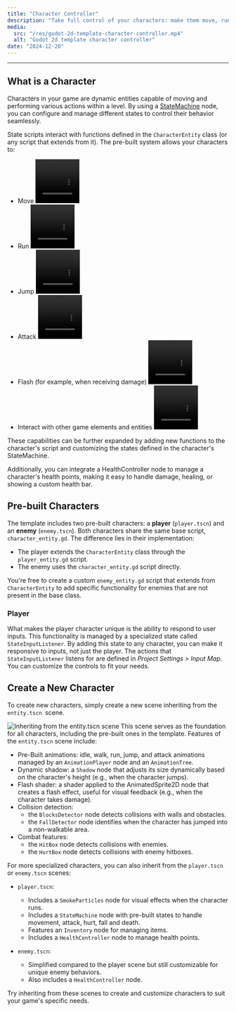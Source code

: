 ```yaml
---
title: "Character Controller"
description: "Take full control of your characters: make them move, run, attack, jump, and flash while managing their states seamlessly."
media:
  src: "/res/godot-2d-template-character-controller.mp4"
  alt: "Godot 2d template character controller"
date: "2024-12-20"
---
```




---

## What is a Character

Characters in your game are dynamic entities capable of moving and performing various actions within a level. By using a [StateMachine](/godot-2d-topdown-template/state-machines) node, you can configure and manage different states to control their behavior seamlessly.

State scripts interact with functions defined in the `CharacterEntity` class (or any script that extends from it).
The pre-built system allows your characters to:

- Move
  <Video src={char_walk} class="my-0 object-none" width="100" height="100" />
- Run
  <Video src={char_run} class="my-0 object-none" width="100" height="100" />
- Jump
  <Video src={char_jump} class="my-0 object-none" width="100" height="100" />
- Attack
  <Video src={char_attack} class="my-0 object-none" width="100" height="100" />
- Flash (for example, when receiving damage)
  <Video src={char_flash} class="my-0 object-none" width="100" height="100" />
- Interact with other game elements and entities
  <Video
    src={char_interact}
    class="my-0 object-none"
    width="100"
    height="100"
  />

These capabilities can be further expanded by adding new functions to the character's script and customizing the states defined in the character's StateMachine.

Additionally, you can integrate a HealthController node to manage a character's health points, making it easy to handle damage, healing, or showing a custom health bar.

## Pre-built Characters

The template includes two pre-built characters: a **player** (`player.tscn`) and an **enemy** (`enemy.tscn`).
Both characters share the same base script, `character_entity.gd`. The difference lies in their implementation:

- The player extends the `CharacterEntity` class through the `player_entity.gd` script.
- The enemy uses the `character_entity.gd` script directly.

You're free to create a custom `enemy_entity.gd` script that extends from `CharacterEntity` to add specific functionality for enemies that are not present in the base class.

### Player

What makes the player character unique is the ability to respond to user inputs.
This functionality is managed by a specialized state called `StateInputListener`.
By adding this state to any character, you can make it responsive to inputs, not just the player.
The actions that `StateInputListener` listens for are defined in _Project Settings > Input Map_.
You can customize the controls to fit your needs.

## Create a New Character

To create new characters, simply create a new scene inheriting from the `entity.tscn `scene.

<Image
  src={new_inherited_scene}
  alt="Inheriting from the entity.tscn scene"
  class="mx-auto" />
This scene serves as the foundation for all characters, including the pre-built ones in the template.
Features of the `entity.tscn` scene include:

- Pre-Built animations: idle, walk, run, jump, and attack animations managed by an `AnimationPlayer` node and an `AnimationTree`.
- Dynamic shadow: a `Shadow` node that adjusts its size dynamically based on the character's height (e.g., when the character jumps).
- Flash shader: a shader applied to the AnimatedSprite2D node that creates a flash effect, useful for visual feedback (e.g., when the character takes damage).
- Collision detection:
  - the `BlocksDetector` node detects collisions with walls and obstacles.
  - the `FallDetector` node identifies when the character has jumped into a non-walkable area.
- Combat features:
  - the `HitBox` node detects collisions with enemies.
  - the `HurtBox` node detects collisions with enemy hitboxes.

For more specialized characters, you can also inherit from the `player.tscn` or `enemy.tscn` scenes:

- `player.tscn`:
  - Includes a `SmokeParticles` node for visual effects when the character runs.
  - Includes a `StateMachine` node with pre-built states to handle movement, attack, hurt, fall and death.
  - Features an `Inventory` node for managing items.
  - Includes a `HealthController` node to manage health points.

- `enemy.tscn`:
  - Simplified compared to the player scene but still customizable for unique enemy behaviors.
  - Also includes a `HealthController` node.

Try inheriting from these scenes to create and customize characters to suit your game's specific needs.


